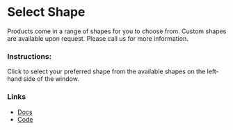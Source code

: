 # Select Shape

Products come in a range of shapes for you to choose from. Custom shapes are available upon request. Please call us for more information.

### Instructions:

Click to select your preferred shape from the available shapes on the left-hand side of the window.

### Links

- [Docs](https://nextjs.org/docs/app/getting-started/layouts-and-pages)
- [Code](https://github.com/vercel/next-app-router-playground/tree/main/app/layouts)
